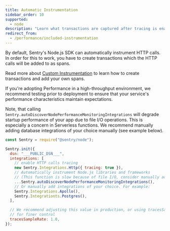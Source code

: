 ```yaml
---
title: Automatic Instrumentation
sidebar_order: 10
supported:
  - node
description: "Learn what transactions are captured after tracing is enabled."
redirect_from:
  - /performance/included-instrumentation
---
```


By default, Sentry's Node.js SDK can automatically instrument HTTP calls.
In order for this to work, you have to create transactions which the HTTP calls will be added to as spans.

Read more about [Custom Instrumentation](./../custom-instrumentation/) to learn how to create transactions and add your own spans.

<Note>

If you're adopting Performance in a high-throughput environment, we recommend testing prior to deployment to ensure that your service's performance characteristics maintain expectations.

Note, that calling `Sentry.autoDiscoverNodePerformanceMonitoringIntegrations` will degrade startup performance of your app due to file I/O operations.
This is especially a concern in Serverless functions.
We recommend manually adding <PlatformLink to="/performance/database" >database integrations</PlatformLink> of your choice manually (see example below).

</Note>

<SignInNote />

```javascript
const Sentry = require("@sentry/node");

Sentry.init({
  dsn: "___PUBLIC_DSN___",
  integrations: [
    // enable HTTP calls tracing
    new Sentry.Integrations.Http({ tracing: true }),
    // Automatically instrument Node.js libraries and frameworks
    // (This function is slow because of file I/O, consider manually adding additional integrations instead)
    ...Sentry.autoDiscoverNodePerformanceMonitoringIntegrations(),
    // Or manually add integrations of your choice. For example:
    Sentry.Integrations.Apollo(),
    Sentry.Integrationts.Postgres(),
  ],

  // We recommend adjusting this value in production, or using tracesSampler
  // for finer control
  tracesSampleRate: 1.0,
});
```

